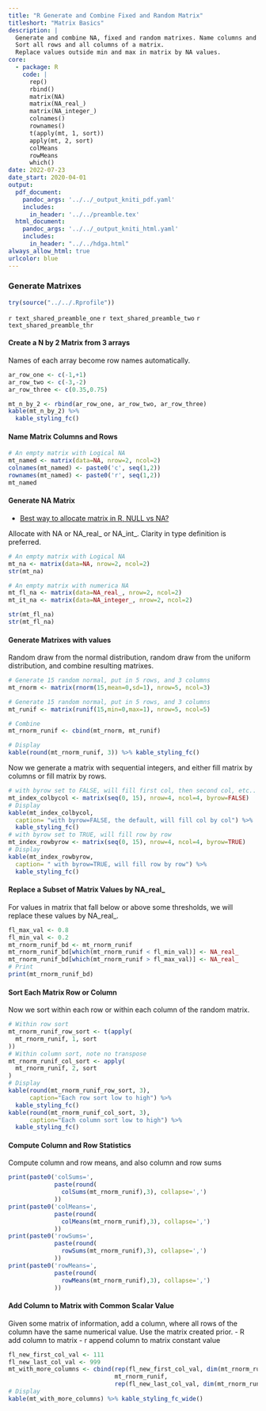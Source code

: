 ```yaml
---
title: "R Generate and Combine Fixed and Random Matrix"
titleshort: "Matrix Basics"
description: |
  Generate and combine NA, fixed and random matrixes. Name columns and rows.
  Sort all rows and all columns of a matrix.
  Replace values outside min and max in matrix by NA values.
core:
  - package: R
    code: |
      rep()
      rbind()
      matrix(NA)
      matrix(NA_real_)
      matrix(NA_integer_)
      colnames()
      rownames()
      t(apply(mt, 1, sort))
      apply(mt, 2, sort)
      colMeans
      rowMeans
      which()
date: 2022-07-23
date_start: 2020-04-01
output:
  pdf_document:
    pandoc_args: '../../_output_kniti_pdf.yaml'
    includes:
      in_header: '../../preamble.tex'
  html_document:
    pandoc_args: '../../_output_kniti_html.yaml'
    includes:
      in_header: "../../hdga.html"
always_allow_html: true
urlcolor: blue
---
```


### Generate Matrixes

```r
try(source("../../.Rprofile"))
```

`r text_shared_preamble_one`
`r text_shared_preamble_two`
`r text_shared_preamble_thr`

#### Create a N by 2 Matrix from 3 arrays

Names of each array become row names automatically.

```r
ar_row_one <- c(-1,+1)
ar_row_two <- c(-3,-2)
ar_row_three <- c(0.35,0.75)

mt_n_by_2 <- rbind(ar_row_one, ar_row_two, ar_row_three)
kable(mt_n_by_2) %>%
  kable_styling_fc()
```

#### Name Matrix Columns and Rows

```r
# An empty matrix with Logical NA
mt_named <- matrix(data=NA, nrow=2, ncol=2)
colnames(mt_named) <- paste0('c', seq(1,2))
rownames(mt_named) <- paste0('r', seq(1,2))
mt_named
```

#### Generate NA Matrix

- [Best way to allocate matrix in R, NULL vs NA?](https://stackoverflow.com/a/26724451/8280804)

Allocate with NA or NA_real_ or NA_int_. Clarity in type definition is preferred.

```r
# An empty matrix with Logical NA
mt_na <- matrix(data=NA, nrow=2, ncol=2)
str(mt_na)

# An empty matrix with numerica NA
mt_fl_na <- matrix(data=NA_real_, nrow=2, ncol=2)
mt_it_na <- matrix(data=NA_integer_, nrow=2, ncol=2)

str(mt_fl_na)
str(mt_fl_na)
```

#### Generate Matrixes with values

Random draw from the normal distribution, random draw from the uniform distribution, and combine resulting matrixes.

```r
# Generate 15 random normal, put in 5 rows, and 3 columns
mt_rnorm <- matrix(rnorm(15,mean=0,sd=1), nrow=5, ncol=3)

# Generate 15 random normal, put in 5 rows, and 3 columns
mt_runif <- matrix(runif(15,min=0,max=1), nrow=5, ncol=5)

# Combine
mt_rnorm_runif <- cbind(mt_rnorm, mt_runif)

# Display
kable(round(mt_rnorm_runif, 3)) %>% kable_styling_fc()
```

Now we generate a matrix with sequential integers, and either fill matrix by columns or fill matrix by rows.

```r
# with byrow set to FALSE, will fill first col, then second col, etc..
mt_index_colbycol <- matrix(seq(0, 15), nrow=4, ncol=4, byrow=FALSE)
# Display
kable(mt_index_colbycol,
  caption= "with byrow=FALSE, the default, will fill col by col") %>%
  kable_styling_fc()
# with byrow set to TRUE, will fill row by row
mt_index_rowbyrow <- matrix(seq(0, 15), nrow=4, ncol=4, byrow=TRUE)
# Display
kable(mt_index_rowbyrow,
  caption= " with byrow=TRUE, will fill row by row") %>%
  kable_styling_fc()
```

#### Replace a Subset of Matrix Values by NA_real_

For values in matrix that fall below or above some thresholds, we will replace these values by NA_real_.

```r
fl_max_val <- 0.8
fl_min_val <- 0.2
mt_rnorm_runif_bd <- mt_rnorm_runif
mt_rnorm_runif_bd[which(mt_rnorm_runif < fl_min_val)] <- NA_real_
mt_rnorm_runif_bd[which(mt_rnorm_runif > fl_max_val)] <- NA_real_
# Print
print(mt_rnorm_runif_bd)
```

#### Sort Each Matrix Row or Column

Now we sort within each row or within each column of the random matrix.

```r
# Within row sort
mt_rnorm_runif_row_sort <- t(apply(
  mt_rnorm_runif, 1, sort
))
# Within column sort, note no transpose
mt_rnorm_runif_col_sort <- apply(
  mt_rnorm_runif, 2, sort
)
# Display
kable(round(mt_rnorm_runif_row_sort, 3),
      caption="Each row sort low to high") %>%
  kable_styling_fc()
kable(round(mt_rnorm_runif_col_sort, 3),
      caption="Each column sort low to high") %>%
  kable_styling_fc()
```

#### Compute Column and Row Statistics

Compute column and row means, and also column and row sums

```r
print(paste0('colSums=',
             paste(round(
               colSums(mt_rnorm_runif),3), collapse=',')
             ))
print(paste0('colMeans=',
             paste(round(
               colMeans(mt_rnorm_runif),3), collapse=',')
             ))
print(paste0('rowSums=',
             paste(round(
               rowSums(mt_rnorm_runif),3), collapse=',')
             ))
print(paste0('rowMeans=',
             paste(round(
               rowMeans(mt_rnorm_runif),3), collapse=',')
             ))
```


#### Add Column to Matrix with Common Scalar Value

Given some matrix of information, add a column, where all rows of the column have the same numerical value. Use the matrix created prior.
- R add column to matrix
- r append column to matrix constant value

```r
fl_new_first_col_val <- 111
fl_new_last_col_val <- 999
mt_with_more_columns <- cbind(rep(fl_new_first_col_val, dim(mt_rnorm_runif)[1]),
                              mt_rnorm_runif,
                              rep(fl_new_last_col_val, dim(mt_rnorm_runif)[1]))
# Display
kable(mt_with_more_columns) %>% kable_styling_fc_wide()
```
